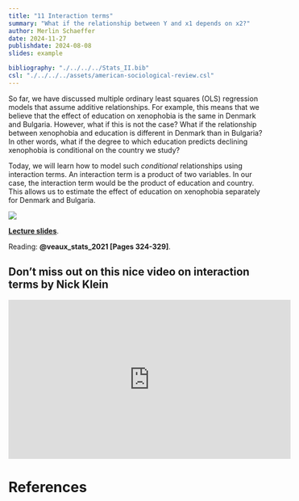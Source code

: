 ```yaml
---
title: "11 Interaction terms"
summary: "What if the relationship between Y and x1 depends on x2?"
author: Merlin Schaeffer
date: 2024-11-27
publishdate: 2024-08-08
slides: example

bibliography: "./../../../Stats_II.bib"
csl: "./../../../assets/american-sociological-review.csl"
---
```


So far, we have discussed multiple ordinary least squares (OLS) regression models that assume additive relationships. For example, this means that we believe that the effect of education on xenophobia is the same in Denmark and Bulgaria. However, what if this is not the case? What if the relationship between xenophobia and education is different in Denmark than in Bulgaria? In other words, what if the degree to which education predicts declining xenophobia is conditional on the country we study?

Today, we will learn how to model such *conditional* relationships using interaction terms. An interaction term is a product of two variables. In our case, the interaction term would be the product of education and country. This allows us to estimate the effect of education on xenophobia separately for Denmark and Bulgaria.

![](/Lectures/11-Conditionals/11-Conditionals_files/figure-html/unnamed-chunk-62-1.png)

[**Lecture slides**](/Lectures/11-Conditionals/11-Conditionals.html).

Reading: **@veaux_stats_2021[Pages 324-329]**.

## Don't miss out on this nice video on interaction terms by Nick Klein
<iframe width="560" height="315" src="https://www.youtube.com/embed/J8IHdu-oM64" title="YouTube video player" frameborder="0" allow="accelerometer; autoplay; clipboard-write; encrypted-media; gyroscope; picture-in-picture" allowfullscreen></iframe>

# References
